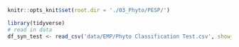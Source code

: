 ```r
knitr::opts_knit$set(root.dir = './03_Phyto/PESP/')
```

```r
library(tidyverse)
# read in data
df_syn_test <- read_csv('data/EMP/Phyto Classification Test.csv', show_col_types = FALSE)
```

